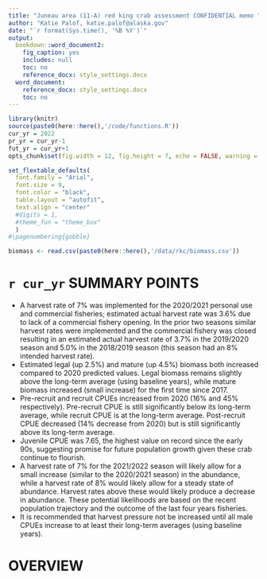 ```yaml
---
title: "Juneau area (11-A) red king crab assessment CONFIDENTIAL memo "
author: "Katie Palof, katie.palof@alaska.gov"
date: "`r format(Sys.time(), '%B %Y')`"
output:
  bookdown::word_document2:
    fig_caption: yes
    includes: null
    toc: no
    reference_docx: style_settings.docx
  word_document:
    reference_docx: style_settings.docx
    toc: no
---
```

\pagenumbering{arabic}

```r
library(knitr)
source(paste0(here::here(),'/code/functions.R'))
cur_yr = 2022
pr_yr = cur_yr-1
fut_yr = cur_yr+1
opts_chunk$set(fig.width = 12, fig.height = 7, echo = FALSE, warning = FALSE, message = FALSE,  dpi=300)

set_flextable_defaults(
  font.family = "Arial", 
  font.size = 9,
  font.color = "black",
  table.layout = "autofit",
  text.align = "center"
  #digits = 1,
  #theme_fun = "theme_box"
  )
#\pagenumbering{gobble}
```

```r

biomass <- read.csv(paste0(here::here(),'/data/rkc/biomass.csv'))

````


# `r cur_yr` SUMMARY POINTS {-}
- A harvest rate of 7% was implemented for the 2020/2021 personal use and commercial fisheries; estimated actual harvest rate was 3.6% due to lack of a commercial fishery opening. In the prior two seasons similar harvest rates were implemented and the commercial fishery was closed resulting in an estimated actual harvest rate of 3.7% in the 2019/2020 season and 5.0% in the 2018/2019 season (this season had an 8% intended harvest rate). 
- Estimated legal (up 2.5%) and mature (up 4.5%) biomass both increased compared to 2020 predicted values. Legal biomass remains slightly above the long-term average (using baseline years), while mature biomass increased (small increase) for the first time since 2017. 
- Pre-recruit and recruit CPUEs increased from 2020 (16% and 45% respectively). Pre-recruit CPUE is still significantly below its long-term average, while recruit CPUE is at the long-term average. Post-recruit CPUE decreased (14% decrease from 2020) but is still significantly above its long-term average. 
- Juvenile CPUE was 7.65, the highest value on record since the early 90s, suggesting promise for future population growth given these crab continue to flourish. 
- A harvest rate of 7% for the 2021/2022 season will likely allow for a small increase (similar to the 2020/2021 season) in the abundance, while a harvest rate of 8% would likely allow for a steady state of abundance. Harvest rates above these would likely produce a decrease in abundance. These potential likelihoods are based on the recent population trajectory and the outcome of the last four years fisheries.
- It is recommended that harvest pressure not be increased until all male CPUEs increase to at least their long-term averages (using baseline years).   


# OVERVIEW {-}
